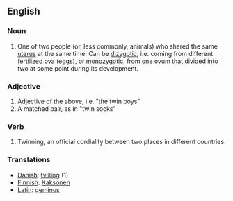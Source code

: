 ==English==
===Noun===
#One of two people (or, less commonly, animals) who shared the same [[uterus]] at the same time. Can be [[dizygotic]], i.e. coming from different [[fertilized]] [[ova]] ([[eggs]]), or [[monozygotic]], from one ovum that divided into two at some point during its development.

===Adjective===
#Adjective of the above, i.e. "the twin boys"
#A matched pair, as in "twin socks"

===Verb===
#Twinning, an official cordiality between two places in different countries.

===Translations===
*[[Danish]]: [[tvilling]] (1)
*[[Finnish]]: [[Kaksonen]]
*[[Latin]]: [[geminus]]